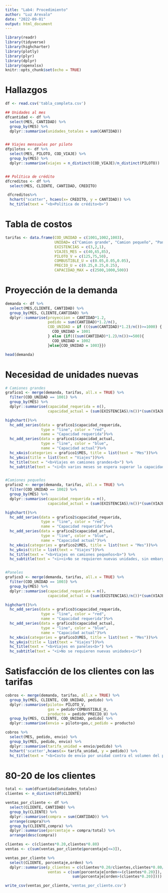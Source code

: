 ---
title: "Lab4: Procedimiento"
author: "Luz Arevalo"
date: "2022-09-01"
output: html_document
---

```{r setup, include=FALSE}
library(readr)
library(tidyverse)
library(highcharter)
library(plotly)
library(plyr)
library(dplyr)
library(openxlsx)
knitr::opts_chunk$set(echo = TRUE)
```


# Hallazgos
``` {r}
df <- read.csv('tabla_completa.csv')

## Unidades al mes
dfcantidad <- df %>%
  select(MES, CANTIDAD) %>%
  group_by(MES) %>%
  dplyr::summarise(unidades_totales = sum(CANTIDAD))


## Viajes mensuales por piloto
dfpilotos <- df %>%
  select(MES, PILOTO, COD_VIAJE) %>%
  group_by(MES) %>%
  dplyr::summarise(viajes = n_distinct(COD_VIAJE)/n_distinct(PILOTO))


## Política de crédito
dfcreditos <- df %>%
  select(MES, CLIENTE, CANTIDAD, CREDITO)

 dfcreditos%>%
  hchart("scatter", hcaes(x= CREDITO, y = CANTIDAD)) %>%
  hc_title(text = "<b>Política de crédito<b>")

```


# Tabla de costos
``` {r}
tarifas <- data.frame(COD_UNIDAD = c(1001,1002,1003),
                      UNIDAD= c("Camion grande", "Camion pequeño", "Panel"),
                      EXISTENCIAS = c(3,2,1),
                      VIAJES_MES = c(40,65,85),
                      PILOTO_V = c(125,75,50),
                      COMBUSTIBLE_U = c(0.05,0.05,0.05),
                      PRECIO_U = c(0.25,0.25,0.25),
                      CAPACIDAD_MAX = c(2500,1000,500))
```


# Proyección de la demanda
```{r message=FALSE, warning=FALSE}
demanda <- df %>% 
  select(MES,CLIENTE, CANTIDAD) %>% 
  group_by(MES, CLIENTE,CANTIDAD) %>%
  dplyr::summarise(proyeccion = CANTIDAD*1.2,
                   pedido = sum(CANTIDAD)*1.2/n(),
                   COD_UNIDAD = if (((sum(CANTIDAD)*1.2)/n())>=1000) {
                     COD_UNIDAD = 1001
                   } else {if(((sum(CANTIDAD)*1.2)/n())>=500){
                     COD_UNIDAD = 1002
                   }else{COD_UNIDAD = 1003}})

head(demanda)
```


# Necesidad de unidades nuevas
``` {r}
# Camiones grandes
grafico1 <- merge(demanda, tarifas, all.x = TRUE) %>%
  filter(COD_UNIDAD == 1001) %>%
  group_by(MES) %>%
  dplyr::summarise(capacidad_requerida = n(), 
                   capacidad_actual = (sum(EXISTENCIAS)/n())*(sum(VIAJES_MES)/n()))

highchart()%>%
  hc_add_series(data = grafico1$capacidad_requerida, 
                type = "line", color = "red", 
                name = "Capacidad requerida")%>%
  hc_add_series(data = grafico1$capacidad_actual, 
                type = "line", color = "blue", 
                name = "Capacidad actual")%>%
  hc_xAxis(categories = grafico1$MES, title = list(text = "Mes"))%>%
  hc_yAxis(title = list(text = "Viajes"))%>%
  hc_title(text = "<b>Viajes en camiones grandes<b>") %>%
  hc_subtitle(text = "<i>En varios meses se espera superar la capacidad de entrega de los camiones grandes<i>")


#Camiones pequeños
grafico2 <- merge(demanda, tarifas, all.x = TRUE) %>%
  filter(COD_UNIDAD == 1002) %>%
  group_by(MES) %>%
  dplyr::summarise(capacidad_requerida = n(), 
                   capacidad_actual = (sum(EXISTENCIAS)/n())*(sum(VIAJES_MES)/n()))

highchart()%>%
  hc_add_series(data = grafico2$capacidad_requerida, 
                type = "line", color = "red", 
                name = "Capacidad requerida")%>%
  hc_add_series(data = grafico2$capacidad_actual, 
                type = "line", color = "blue", 
                name = "Capacidad actual")%>%
  hc_xAxis(categories = grafico2$MES, title = list(text = "Mes"))%>%
  hc_yAxis(title = list(text = "Viajes"))%>%
  hc_title(text = "<b>Viajes en camiones pequeños<b>") %>%
  hc_subtitle(text = "<i><i>No se requieren nuevas unidades, sin embargo, se observa más del 50% de capacidad ociosa<i><i>")


#Paneles
grafico3 <- merge(demanda, tarifas, all.x = TRUE) %>%
  filter(COD_UNIDAD == 1003) %>%
  group_by(MES) %>%
  dplyr::summarise(capacidad_requerida = n(), 
                   capacidad_actual = (sum(EXISTENCIAS)/n())*(sum(VIAJES_MES)/n()))

highchart()%>%
  hc_add_series(data = grafico3$capacidad_requerida, 
                type = "line", color = "red", 
                name = "Capacidad requerida")%>%
  hc_add_series(data = grafico3$capacidad_actual, 
                type = "line", color = "blue", 
                name = "Capacidad actual")%>%
  hc_xAxis(categories = grafico3$MES, title = list(text = "Mes"))%>%
  hc_yAxis(title = list(text = "Viajes"))%>%
  hc_title(text = "<b>Viajes en paneles<b>") %>%
  hc_subtitle(text = "<i>No se requieren nuevas unidades<i>")
```


# Satisfacción de los clientes con las tarifas
``` {r message=FALSE, warning=FALSE}
cobros <- merge(demanda, tarifas, all.x = TRUE) %>%
  group_by(MES, CLIENTE, COD_UNIDAD, pedido) %>%
  dplyr::summarise(piloto= PILOTO_V,
                   gas = pedido*COMBUSTIBLE_U,
                   producto = pedido*PRECIO_U) %>%
  group_by(MES, CLIENTE, COD_UNIDAD, pedido) %>%
  dplyr::summarise(envio = piloto+gas,c_pedido = producto)

cobros %>%
  select(MES, pedido, envio) %>%
  group_by(MES, pedido, envio) %>%
  dplyr::summarise(tarifa_unidad = envio/pedido) %>%
  hchart('scatter',hcaes(x= tarifa_unidad, y = pedido)) %>%
  hc_title(text = "<b>Costo de envio por unidad contra el volumen del pedido <b>")

```


# 80-20 de los clientes
``` {r message=FALSE, warning=FALSE}
total <- sum(dfcantidad$unidades_totales)
clientes <- n_distinct(df$CLIENTE)

ventas_por_cliente <- df %>%
  select(CLIENTE, CANTIDAD) %>%
  group_by(CLIENTE) %>%
  dplyr::summarise(compra = sum(CANTIDAD)) %>%
  arrange(compra)%>%
  group_by(CLIENTE,compra) %>%
  dplyr::summarise(porcentaje = compra/total) %>%
  arrange(desc(compra))

clientes <- c(clientes*0.20,clientes*0.80)
ventas <- c(sum(ventas_por_cliente$porcentaje[<=3]),                        sum(ventas_por_cliente$porcentaje[ventas_por_cliente$orden>3]))

ventas_por_cliente %>% 
  select(CLIENTE, porcentaje,orden) %>%
  dplyr::summarise(p_clientes = c(clientes*0.20/clientes,clientes*0.80/clientes), 
                   ventas = c(sum(porcentaje[orden<=(clientes*0.20)]),
                              sum(porcentaje[orden>(clientes*0.20)])))

write_csv(ventas_por_cliente,'ventas_por_cliente.csv')





```
